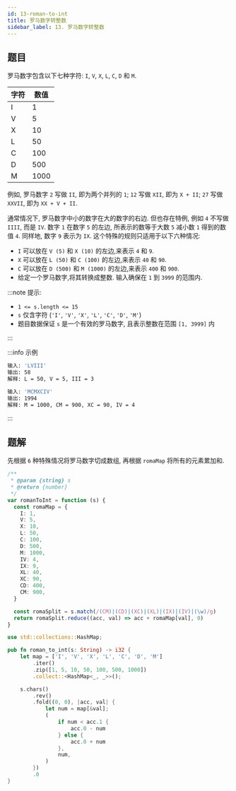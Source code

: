 ```yaml
---
id: 13-roman-to-int
title: 罗马数字转整数
sidebar_label: 13. 罗马数字转整数
---
```


## 题目

罗马数字包含以下七种字符: `I`, `V`, `X`, `L`, `C`, `D` 和 `M`.

| 字符 | 数值 |
| ---- | ---- |
| I    | 1    |
| V    | 5    |
| X    | 10   |
| L    | 50   |
| C    | 100  |
| D    | 500  |
| M    | 1000 |

例如, 罗马数字 `2` 写做 `II`, 即为两个并列的 `1`; `12` 写做 `XII`, 即为 `X + II`; `27` 写做 `XXVII`, 即为 `XX + V + II`.

通常情况下, 罗马数字中小的数字在大的数字的右边. 但也存在特例, 例如 `4` 不写做 `IIII`, 而是 `IV`. 数字 `1` 在数字 `5` 的左边, 所表示的数等于大数 `5` 减小数 `1` 得到的数值 `4`. 同样地, 数字 `9` 表示为 `IX`. 这个特殊的规则只适用于以下六种情况:

- `I` 可以放在 `V (5)` 和 `X (10)` 的左边,来表示 `4` 和 `9`.
- `X` 可以放在 `L (50)` 和 `C (100)` 的左边,来表示 `40` 和 `90`.
- `C` 可以放在 `D (500)` 和 `M (1000)` 的左边,来表示 `400` 和 `900`.
- 给定一个罗马数字,将其转换成整数. 输入确保在 `1` 到 `3999` 的范围内.

:::note 提示:

- `1 <= s.length <= 15`
- `s` 仅含字符 (`'I'`, `'V'`, `'X'`, `'L'`, `'C'`, `'D'`, `'M'`)
- 题目数据保证 `s` 是一个有效的罗马数字, 且表示整数在范围 `[1, 3999]` 内

:::

:::info 示例

```bash
输入: 'LVIII'
输出: 58
解释: L = 50, V = 5, III = 3
```

```bash
输入: 'MCMXCIV'
输出: 1994
解释: M = 1000, CM = 900, XC = 90, IV = 4
```

:::

## 题解


<Tabs>
  <TabItem value="JavaScript" label="JavaScript" default>

先根据 `6` 种特殊情况将罗马数字切成数组, 再根据 `romaMap` 将所有的元素累加和.

```ts
/**
 * @param {string} s
 * @return {number}
 */
var romanToInt = function (s) {
  const romaMap = {
    I: 1,
    V: 5,
    X: 10,
    L: 50,
    C: 100,
    D: 500,
    M: 1000,
    IV: 4,
    IX: 9,
    XL: 40,
    XC: 90,
    CD: 400,
    CM: 900,
  }

  const romaSplit = s.match(/(CM)|(CD)|(XC)|(XL)|(IX)|(IV)|(\w)/g)
  return romaSplit.reduce((acc, val) => acc + romaMap[val], 0)
}
```

</TabItem>
<TabItem value="Rust" label="Rust">

```rust
use std::collections::HashMap;

pub fn roman_to_int(s: String) -> i32 {
    let map = ['I', 'V', 'X', 'L', 'C', 'D', 'M']
        .iter()
        .zip([1, 5, 10, 50, 100, 500, 1000])
        .collect::<HashMap<_, _>>();

    s.chars()
        .rev()
        .fold((0, 0), |acc, val| {
            let num = map[&val];
            (
                if num < acc.1 {
                    acc.0 - num
                } else {
                    acc.0 + num
                },
                num,
            )
        })
        .0
}
```

</TabItem>
</Tabs>
